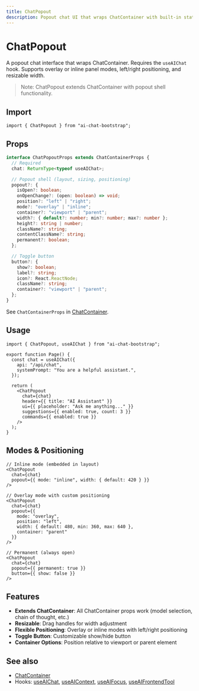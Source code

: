 ```yaml
---
title: ChatPopout
description: Popout chat UI that wraps ChatContainer with built-in state and a resizable overlay/inline panel.
---
```


# ChatPopout

A popout chat interface that wraps ChatContainer. Requires the `useAIChat` hook. Supports overlay or inline panel modes, left/right positioning, and resizable width.

> Note: ChatPopout extends ChatContainer with popout shell functionality.

## Import

```tsx
import { ChatPopout } from "ai-chat-bootstrap";
```

## Props

```ts
interface ChatPopoutProps extends ChatContainerProps {
  // Required
  chat: ReturnType<typeof useAIChat>;

  // Popout shell (layout, sizing, positioning)
  popout?: {
    isOpen?: boolean;
    onOpenChange?: (open: boolean) => void;
    position?: "left" | "right";
    mode?: "overlay" | "inline";
    container?: "viewport" | "parent";
    width?: { default?: number; min?: number; max?: number };
    height?: string | number;
    className?: string;
    contentClassName?: string;
    permanent?: boolean;
  };

  // Toggle button
  button?: {
    show?: boolean;
    label?: string;
    icon?: React.ReactNode;
    className?: string;
    container?: "viewport" | "parent";
  };
}
```

See `ChatContainerProps` in [ChatContainer](/api/components/chat-container).

## Usage

```tsx
import { ChatPopout, useAIChat } from "ai-chat-bootstrap";

export function Page() {
  const chat = useAIChat({
    api: "/api/chat",
    systemPrompt: "You are a helpful assistant.",
  });

  return (
    <ChatPopout
      chat={chat}
      header={{ title: "AI Assistant" }}
      ui={{ placeholder: "Ask me anything..." }}
      suggestions={{ enabled: true, count: 3 }}
      commands={{ enabled: true }}
    />
  );
}
```

## Modes & Positioning

```tsx
// Inline mode (embedded in layout)
<ChatPopout
  chat={chat}
  popout={{ mode: "inline", width: { default: 420 } }}
/>

// Overlay mode with custom positioning
<ChatPopout
  chat={chat}
  popout={{
    mode: "overlay",
    position: "left",
    width: { default: 480, min: 360, max: 640 },
    container: "parent"
  }}
/>

// Permanent (always open)
<ChatPopout
  chat={chat}
  popout={{ permanent: true }}
  button={{ show: false }}
/>
```

## Features

- **Extends ChatContainer**: All ChatContainer props work (model selection, chain of thought, etc.)
- **Resizable**: Drag handles for width adjustment
- **Flexible Positioning**: Overlay or inline modes with left/right positioning
- **Toggle Button**: Customizable show/hide button
- **Container Options**: Position relative to viewport or parent element

## See also

- [ChatContainer](/api/components/chat-container)
- Hooks: [useAIChat](/api/hooks/use-ai-chat), [useAIContext](/api/hooks/use-ai-context), [useAIFocus](/api/hooks/use-ai-focus), [useAIFrontendTool](/api/hooks/use-ai-frontend-tool)
